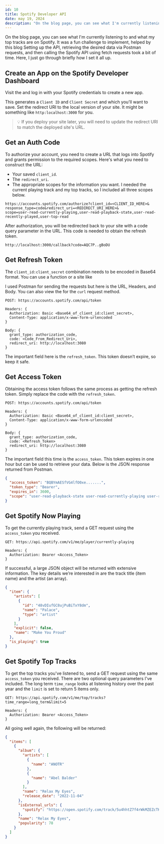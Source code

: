 ---
id: 10
title: Spotify Developer API
date: may 19, 2024
description: "On the blog page, you can see what I'm currently listening to and what my top tracks are on Spotify. Setting up the API, retrieving the desired data via Postman requests, and then calling the Spotify API using fetch requests took a bit of time. Here, I just go through briefly how I set it all up."
---

On the blog page, you can see what I'm currently listening to and what my top tracks are on Spotify. It was a fun challenge to implement, helped by this blog <Anchor link="https://navidanindya.info/writing/spotify-now-playing-nuxt/." variant="link" isExternal /> Setting up the API, retrieving the desired data via Postman requests, and then calling the Spotify API using fetch requests took a bit of time. Here, I just go through briefly how I set it all up.

## Create an App on the Spotify Developer Dashboard

Visit the <Anchor link="https://developer.spotify.com/dashboard/" text="Spotify Developer Dashboard" variant="link" isExternal /> and log in with your Spotify credentials to create a new app.

This generates a `Client ID` and `Client Secret` and which you'll want to save. Set the redirect URI to the local version of your site. It might be something like `http:localhost:3000` for you.

> 💡 If you deploy your site later, you will need to update the redirect URI to match the deployed site's URL.

## Get an Auth Code

To authorize your account, you need to create a URL that logs into Spotify and grants permission to the required scopes. Here's what you need to construct the URL:

- Your saved `client_id`.
- The `redirect_uri`.
- The appropriate scopes for the information you want. I needed the current playing track and my top tracks, so I included all three scopes below.

```shell
https://accounts.spotify.com/authorize?client_id=<CLIENT_ID_HERE>&
response_type=code&redirect_uri=<REDIRECT_URI_HERE>&
scope=user-read-currently-playing,user-read-playback-state,user-read-recently-played,user-top-read
```

After authorization, you will be redirected back to your site with a code query parameter in the URL. This code is needed to obtain the refresh token.

```shell
http://localhost:3000/callback?code=AQC7P..gBoDU
```

## Get Refresh Token

The `client_id:client_secret` combination needs to be encoded in Base64 format. You can use a function or a site like <Anchor link="https://www.base64encode.org/." variant="link" isExternal />

<Picture
  src="images/blog/base64.png"
  alt="base64 of client id and client secret"
/>

I used Postman for sending the requests but here is the URL, Headers, and Body. You can also view the <Anchor link="https://navidanindya.info/writing/spotify-now-playing-nuxt/" text="linked blog" variant="link" isExternal /> for the `curl` request method.

```shell
POST: https://accounts.spotify.com/api/token

Headers: {
  Authorization: Basic <Base64_of_client_id:client_secret>,
  Content-Type: application/x-www-form-urlencoded
}

Body: {
  grant_type: authorization_code,
  code: <Code_From_Redirect_Uri>,
  redirect_uri: http://localhost:3080
}
```

The important field here is the `refresh_token`. This token doesn’t expire, so keep it safe.

## Get Access Token

Obtaining the access token follows the same process as getting the refresh token. Simply replace the code with the `refresh_token`.

```shell
POST: https://accounts.spotify.com/api/token

Headers: {
  Authorization: Basic <Base64_of_client_id:client_secret>,
  Content-Type: application/x-www-form-urlencoded
}

Body: {
  grant_type: authorization_code,
  code: <Refresh_Token>
  redirect_uri: http://localhost:3080
}
```

The important field this time is the `access_token`. This token expires in one hour but can be used to retrieve your data. Below is the JSON response returned from Postman.

```json
{
  "access_token": "BQBYmAESfVG4lfO0xe.......",
  "token_type": "Bearer",
  "expires_in": 3600,
  "scope": "user-read-playback-state user-read-currently-playing user-read-recently-played user-top-read"
}
```

## Get Spotify Now Playing

To get the currently playing track, send a GET request using the `access_token` you received.

```shell
GET: https://api.spotify.com/v1/me/player/currently-playing

Headers: {
  Authorization: Bearer <Access_Token>
}
```

If successful, a large JSON object will be returned with extensive information. The key details we’re interested in are the track title (item name) and the artist (an array).

```json
{
  "item": {
    "artists": [
      {
        "id": "48vDIufGC8ujPuBiTxY8dm",
        "name": "Palace",
        "type": "artist"
      }
    ],
    "explicit": false,
    "name": "Make You Proud"
  },
  "is_playing": true
}
```

## Get Spotify Top Tracks

To get the top tracks you've listened to, send a GET request using the same `access_token` you received. There are two optional query parameters I've included. The long term `time_range` looks at listening history over the past year and the `limit` is set to return 5 items only.

```shell
GET: https://api.spotify.com/v1/me/top/tracks?time_range=long_term&limit=5

Headers: {
  Authorization: Bearer <Access_Token>
}
```

All going well again, the following will be returned:

```json
{
  "items": [
    {
      "album": {
        "artists": [
          {
            "name": "ANOTR"
          },
          {
            "name": "Abel Balder"
          }
        ],
        "name": "Relax My Eyes",
        "release_date": "2022-11-04"
      },
      "isExternal_urls": {
        "spotify": "https://open.spotify.com/track/5u4hhtZ7f4rWkMZEZcTKrH"
      },
      "name": "Relax My Eyes",
      "popularity": 78
    }
  ]
}
```
